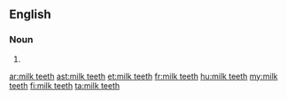 ==English==

===Noun===
{{head|en|plural|head=[[milk]] [[teeth]]}}

# {{plural of|milk tooth|lang=en}}

[[ar:milk teeth]]
[[ast:milk teeth]]
[[et:milk teeth]]
[[fr:milk teeth]]
[[hu:milk teeth]]
[[my:milk teeth]]
[[fi:milk teeth]]
[[ta:milk teeth]]